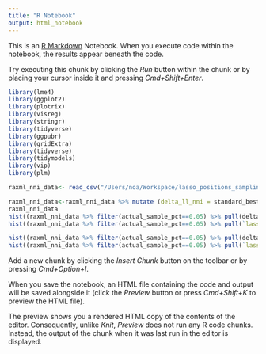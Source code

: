 ```yaml
---
title: "R Notebook"
output: html_notebook
---
```


This is an [R Markdown](http://rmarkdown.rstudio.com) Notebook. When you execute code within the notebook, the results appear beneath the code. 

Try executing this chunk by clicking the *Run* button within the chunk or by placing your cursor inside it and pressing *Cmd+Shift+Enter*. 

```r
library(lme4)
library(ggplot2)
library(plotrix)
library(visreg)
library(stringr)
library(tidyverse)
library(ggpubr)
library(gridExtra)
library(tidyverse)
library(tidymodels)
library(vip) 
library(plm)
```

```r
raxml_nni_data<- read_csv("/Users/noa/Workspace/lasso_positions_sampling_results/raxml_nni.csv") 
```

```r
raxml_nni_data<-raxml_nni_data %>% mutate (delta_ll_nni = standard_best_ll-lasso_nni_best_ll, delta_ll_lasso = ,actual_sample_pct =case_when(sample_pct>=0.1 ~ 0.1, sample_pct>=0.05 ~ 0.05, sample_pct>=0.01 ~ 0.01)) 
raxml_nni_data
hist((raxml_nni_data %>% filter(actual_sample_pct==0.05) %>% pull(delta_ll_nni)))
hist((raxml_nni_data %>% filter(actual_sample_pct==0.05) %>% pull(`lasso_test_R^2`)))

hist((raxml_nni_data %>% filter(actual_sample_pct==0.05) %>% pull(delta_ll_nni)))
hist((raxml_nni_data %>% filter(actual_sample_pct==0.05) %>% pull(`lasso_test_R^2`)))

```


Add a new chunk by clicking the *Insert Chunk* button on the toolbar or by pressing *Cmd+Option+I*.

When you save the notebook, an HTML file containing the code and output will be saved alongside it (click the *Preview* button or press *Cmd+Shift+K* to preview the HTML file). 

The preview shows you a rendered HTML copy of the contents of the editor. Consequently, unlike *Knit*, *Preview* does not run any R code chunks. Instead, the output of the chunk when it was last run in the editor is displayed.

